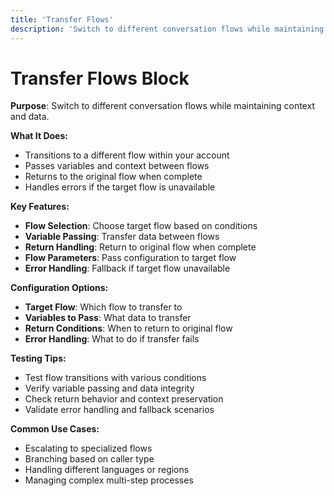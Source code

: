 ```yaml
---
title: 'Transfer Flows'
description: 'Switch to different conversation flows while maintaining context and data'
---
```


# Transfer Flows Block

**Purpose**: Switch to different conversation flows while maintaining context and data.

**What It Does:**
- Transitions to a different flow within your account
- Passes variables and context between flows
- Returns to the original flow when complete
- Handles errors if the target flow is unavailable

**Key Features:**
- **Flow Selection**: Choose target flow based on conditions
- **Variable Passing**: Transfer data between flows
- **Return Handling**: Return to original flow when complete
- **Flow Parameters**: Pass configuration to target flow
- **Error Handling**: Fallback if target flow unavailable

**Configuration Options:**
- **Target Flow**: Which flow to transfer to
- **Variables to Pass**: What data to transfer
- **Return Conditions**: When to return to original flow
- **Error Handling**: What to do if transfer fails

**Testing Tips:**
- Test flow transitions with various conditions
- Verify variable passing and data integrity
- Check return behavior and context preservation
- Validate error handling and fallback scenarios

**Common Use Cases:**
- Escalating to specialized flows
- Branching based on caller type
- Handling different languages or regions
- Managing complex multi-step processes

